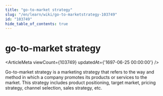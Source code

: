 ```yaml
---
title: "go-to-market strategy"
slug: "/en/learn/wiki/go-to-marketstrategy-103749"
id: "103749"
hide_table_of_contents: true
---
```



# go-to-market strategy

<ArticleMeta viewCount={103749} updatedAt={'1697-06-25 00:00:00'} />

Go-to-market strategy is a marketing strategy that refers to the way and method in which a company promotes its products or services to the market. This strategy includes product positioning, target market, pricing strategy, channel selection, sales strategy, etc.
